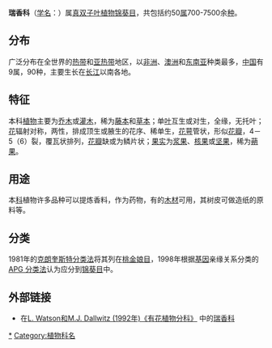 {{Automatic taxobox
| image = Daphne striata 100604.jpg
| image_width = 240px
| image_caption = ''[[Daphne_striata|Daphne striata]]''
| taxon= Thymelaeaceae
| authority=[[Juss.|Juss.]], 1789
| subdivision_ranks = [[属|属]]
| subdivision = 
主要有：<br/>
[[沉香属|沉香属]] ''Aquilaria''<br>
''[[Dais|Dais]]''<br>
[[瑞香属|瑞香属]] ''Daphne''<br>
[[草瑞香属|草瑞香属]] ''Diarthron''<br>
''[[Dirca|Dirca]]''<br>
''[[Drapetes|Drapetes]]''<br>
[[结香属|结香属]] ''Edgeworthia''<br>
[[毛花瑞香属|毛花瑞香属]] ''Eriosolena''<br>
''[[Gonystylus|Gonystylus]]''<br>
''[[Ovidia|Ovidia]]''<br>
''[[Passerina|Passerina]]''<br>
''[[Phaleria|Phaleria]]''<br>
''[[Pimelea|Pimelea]]''<br>
[[鼠皮树属|鼠皮树属]] ''Rhamnoneuron''<br>
[[狼毒属|狼毒属]] ''Stellera''<br>
[[假狼毒属|假狼毒属]] ''Stelleropsis''<br>
''[[Struthiola|Struthiola]]''<br>
[[欧瑞香属|欧瑞香属]] ''Thymelaea''<br>
[[荛花属|荛花属]] ''Wikstroemia''
}}

'''瑞香科'''（[[学名|学名]]：{{lang|la|Thymelaeaceae}}）属[[真双子叶植物|真双子叶植物]][[锦葵目|锦葵目]]，共包括约50[[属|属]]700-7500余[[种|种]]。

==分布==
广泛分布在全世界的[[热带|热带]]和[[亚热带|亚热带]]地区，以[[非洲|非洲]]、[[澳洲|澳洲]]和[[东南亚|东南亚]]种类最多，[[中国|中国]]有9属，90种，主要生长在[[长江|长江]]以南各地。

==特征==
本科[[植物|植物]]主要为[[乔木|乔木]]或[[灌木|灌木]]，稀为[[藤本|藤本]]和[[草本|草本]]；单[[叶|叶]]互生或对生，全缘，无托叶；[[花|花]]辐射对称，两性，排成顶生或腋生的花序、稀单生，[[花萼|花萼]]管状，形似[[花瓣|花瓣]]，4－5（6）裂，覆瓦状排列，[[花瓣|花瓣]]缺或为鳞片状；[[果实|果实]]为[[浆果|浆果]]、[[核果|核果]]或[[坚果|坚果]]，稀为[[蒴果|蒴果]]。

==用途==
本[[科|科]]植物许多品种可以提炼香料，作为药物，有的[[木材|木材]]可用，其树皮可做造纸的原料等。

==分类==
1981年的[[克朗奎斯特分类法|克朗奎斯特分类法]]将其列在[[桃金娘目|桃金娘目]]，1998年根据[[基因|基因]]亲缘关系分类的[[APG_分类法|APG 分类法]]认为应分到[[锦葵目|锦葵目]]中。

== 外部链接 ==
{{commons category|Thymelaeaceae}}
* 在[http://delta-intkey.com/angio/ L. Watson和M.J. Dallwitz (1992年)《有花植物分科》] {{Wayback|url=http://delta-intkey.com/angio/ |date=20070103200438 }}中的[http://delta-intkey.com/angio/www/thymelae.htm 瑞香科] {{Wayback|url=http://delta-intkey.com/angio/www/thymelae.htm |date=20210419175955 }} 
{{Taxonbar|from=Q156109}}

[[Category:瑞香科|*]]
[[Category:植物科名|Category:植物科名]]